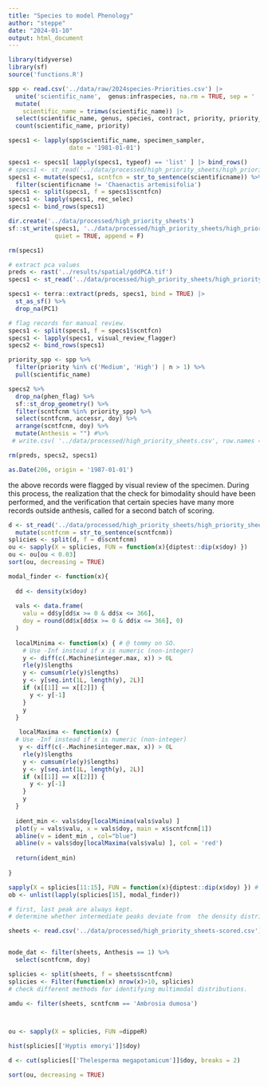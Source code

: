 ```yaml
---
title: "Species to model Phenology"
author: "steppe"
date: "2024-01-10"
output: html_document
---
```


```r
library(tidyverse)
library(sf)
source('functions.R')
```

```r

spp <- read.csv('../data/raw/2024species-Priorities.csv') |>
  unite('scientific_name',  genus:infraspecies, na.rm = TRUE, sep = ' ', remove = F) |>
  mutate(
    scientific_name = trimws(scientific_name)) |>
  select(scientific_name, genus, species, contract, priority, priority_source) |>
  count(scientific_name, priority)

```

```r

specs1 <- lapply(spp$scientific_name, specimen_sampler, 
                 date = '1981-01-01')

specs1 <- specs1[ lapply(specs1, typeof) == 'list' ] |> bind_rows()
# specs1 <- st_read('../data/processed/high_priority_sheets/high_priority_sheets.shp', quiet = TRUE)
specs1 <- mutate(specs1, scntfcn = str_to_sentence(scientificname)) %>% 
  filter(scientificname != 'Chaenactis artemisifolia')
specs1 <- split(specs1, f = specs1$scntfcn)
specs1 <- lapply(specs1, rec_selec)
specs1 <- bind_rows(specs1)

dir.create('../data/processed/high_priority_sheets')
sf::st_write(specs1, '../data/processed/high_priority_sheets/high_priority_sheets.shp', 
             quiet = TRUE, append = F)

rm(specs1)
```

```r

# extract pca values
preds <- rast('../results/spatial/gddPCA.tif')
specs1 <- st_read('../data/processed/high_priority_sheets/high_priority_sheets.shp')

specs1 <- terra::extract(preds, specs1, bind = TRUE) |>
  st_as_sf() %>% 
  drop_na(PC1)

# flag records for manual review. 
specs1 <- split(specs1, f = specs1$scntfcn)
specs1 <- lapply(specs1, visual_review_flagger)
specs2 <- bind_rows(specs1)

priority_spp <- spp %>% 
  filter(priority %in% c('Medium', 'High') | n > 1) %>% 
  pull(scientific_name)

specs2 %>%
  drop_na(phen_flag) %>% 
  sf::st_drop_geometry() %>% 
  filter(scntfcnm %in% priority_spp) %>% 
  select(scntfcnm, accessr, doy) %>% 
  arrange(scntfcnm, doy) %>% 
  mutate(Anthesis = "") #%>% 
 # write.csv( '../data/processed/high_priority_sheets.csv', row.names = F, )

rm(preds, specs2, specs1)

as.Date(206, origin = '1987-01-01')
```

the above records were flagged by visual review of the specimen. During this process, the realization that the check for bimodality should have been performed, and the verification that certain species have many more records outside anthesis, called for a second batch of scoring. 


```r

d <- st_read('../data/processed/high_priority_sheets/high_priority_sheets.shp') %>% 
  mutate(scntfcnm = str_to_sentence(scntfcnm))
splicies <- split(d, f = d$scntfcnm)
ou <- sapply(X = splicies, FUN = function(x){diptest::dip(x$doy) })
ou <- ou[ou < 0.03]
sort(ou, decreasing = TRUE)

modal_finder <- function(x){
  
  dd <- density(x$doy)
  
  vals <- data.frame(
    valu = dd$y[dd$x >= 0 & dd$x <= 366], 
    doy = round(dd$x[dd$x >= 0 & dd$x <= 366], 0)
  )
  
  localMinima <- function(x) { # @ tommy on SO. 
    # Use -Inf instead if x is numeric (non-integer)
    y <- diff(c(.Machine$integer.max, x)) > 0L
    rle(y)$lengths
    y <- cumsum(rle(y)$lengths)
    y <- y[seq.int(1L, length(y), 2L)]
    if (x[[1]] == x[[2]]) {
      y <- y[-1]
    }
    y
  }
  
   localMaxima <- function(x) {
  # Use -Inf instead if x is numeric (non-integer)
   y <- diff(c(-.Machine$integer.max, x)) > 0L
    rle(y)$lengths
    y <- cumsum(rle(y)$lengths)
    y <- y[seq.int(1L, length(y), 2L)]
    if (x[[1]] == x[[2]]) {
      y <- y[-1]
    }
    y
  }
  
  ident_min <- vals$doy[localMinima(vals$valu) ]
  plot(y = vals$valu, x = vals$doy, main = x$scntfcnm[1])
  abline(v = ident_min , col="blue") 
  abline(v = vals$doy[localMaxima(vals$valu) ], col = 'red')
  
  return(ident_min)
  
}

sapply(X = splicies[11:15], FUN = function(x){diptest::dip(x$doy) }) # 1, 2, 3, 5
ob <- unlist(lapply(splicies[15], modal_finder))

# first, last peak are always kept. 
# determine whether intermediate peaks deviate from  the density distribution

```










```r

sheets <- read.csv('../data/processed/high_priority_sheets-scored.csv') 


mode_dat <- filter(sheets, Anthesis == 1) %>% 
  select(scntfcnm, doy)

splicies <- split(sheets, f = sheets$scntfcnm)
splicies <- Filter(function(x) nrow(x)>10, splicies)
# check different methods for identifying multimodal distributions. 

amdu <- filter(sheets, scntfcnm == 'Ambrosia dumosa')



ou <- sapply(X = splicies, FUN =dippeR)

hist(splicies[['Hyptis emoryi']]$doy)

d <- cut(splicies[['Thelesperma megapotamicum']]$doy, breaks = 2)

sort(ou, decreasing = TRUE)
```

